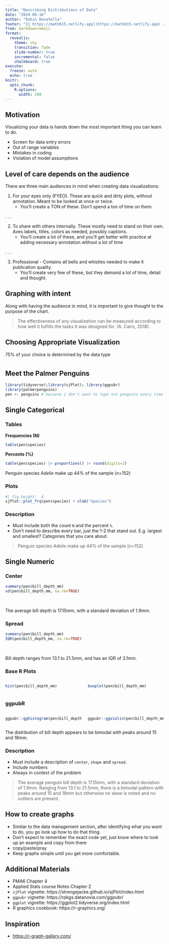 ```yaml
---
title: "Describing Distributions of Data"
date: "2024-09-16"
author: "Robin Donatello"
footer: "[🔗 https://math615.netlify.app](https://math615.netlify.app) / Describing  Distributions of Data"
from: markdown+emoji
format: 
  revealjs:
    theme: sky
    transition: fade
    slide-number: true
    incremental: false 
    chalkboard: true
execute:
  freeze: auto
  echo: true
knitr:
  opts_chunk: 
    R.options:
      width: 200
---
```


## Motivation
Visualizing your data is hands down the most important thing you can learn to do. 

* Screen for data entry errors
* Out of range variables
* Mistakes in coding
* Violation of model assumptions

## Level of care depends on the audience {.smaller}

There are three main audiences in mind when creating data visualizations: 

1. For your eyes only (FYEO). These are quick and dirty plots, without annotation. Meant to be looked at once or twice. 
    - You'll create a TON of these. Don't spend a ton of time on them. 
    
. . . 

2. To share with others internally. These mostly need to stand on their own. Axes labels, titles, colors as needed, possibly captions.
    - You'll create a lot of these, and you'll get better with practice at adding necessary annotation without a lot of time
    
. . . 

3. Professional - Contains all bells and whistles needed to make it publication quality. 
    - You'll create very few of these, but they demand a lot of time, detail and thought. 

## Graphing with intent

Along with having the audience in mind, it is important to give thought to the purpose of the chart.

> The effectiveness of any visualization can be measured according to how well it fulfills the tasks it was designed for. (A. Cairo, 2018).


## Choosing Appropriate Visualization

75% of your choice is determined by the data type


#  {background-image="images/penguins.png" background-size="50%"}
## Meet the Palmer Penguins
```r
library(tidyverse);library(sjPlot); library(ggpubr)
library(palmerpenguins)
pen <- penguins # because i don't want to type out penguins every time
```

## Single Categorical {background-image="images/penguins.png" background-size="20%" background-position="80% 10%"}

::: {.panel-tabset}
### Tables

**Frequencies (N)**
```r
table(pen$species)
```

**Percents (%)**
```r
table(pen$species) |> proportions() |> round(digits=2)
```

Penguin species _Adelie_ make up 44% of the sample (n=152)

### Plots

```r
#| fig.height:  4
sjPlot::plot_frq(pen$species) + xlab("Species")
```

### Description

* Must include both the count `N` and the percent `%`.
* Don't need to describe every bar, just the 1-2 that stand out. E.g. largest and smallest? Categories that you care about. 

> Penguin species _Adelie_ make up 44% of the sample (n=152)
:::

## Single Numeric {background-image="images/culmen_depth.png" background-size="25%" background-position="100% 0%"}


::: {.panel-tabset}
### Center
```r
summary(pen$bill_depth_mm)
sd(pen$bill_depth_mm, na.rm=TRUE)
```

\

The average bill depth is 17.15mm, with a standard deviation of 1.9mm. 

### Spread

```r
summary(pen$bill_depth_mm)
IQR(pen$bill_depth_mm, na.rm=TRUE)
```
\

Bill depth ranges from 13.1 to 21.5mm, and has an IQR of 3.1mm.

### Base R Plots

:::: {.columns}

::: {.column width="50%"}
```r
hist(pen$bill_depth_mm)
```
:::

::: {.column width="50%"}
```r
boxplot(pen$bill_depth_mm)
```

:::

::::

### ggpubR

:::: {.columns}

::: {.column width="50%"}
```r
ggpubr::gghistogram(pen$bill_depth_mm, add_density = TRUE)
```


:::

::: {.column width="50%"}
```r
ggpubr::ggviolin(pen$bill_depth_mm, add = c("jitter", "boxplot")) + coord_flip()
```

:::

::::

The distribution of bill depth appears to be bimodal with peaks around 15 and 18mm. 



### Description

* Must include a description of `center`, `shape` and `spread`. 
* Include numbers
* Always in context of the problem

> The average penguin bill depth is 17.15mm, with a standard deviation of 1.9mm. Ranging from 13.1 to 21.5mm, there is a bimodal pattern with peaks around 15 and 18mm but otherwise no skew is noted and no outliers are present. 


:::

## How to create graphs

* Similar to the data management section, after identifying what you want to do, you go look up how to do that thing. 
* Don't expect to remember the exact code yet, just know where to look up an example and copy from there
* copy/paste/pray
* Keep graphs simple until you get more comfortable. 


## Additional Materials

* PMA6 Chapter 4 
* Applied Stats course Notes Chapter 2
* `sjPlot` vignette: https://strengejacke.github.io/sjPlot/index.html
* `ggpubr` vignette: https://rpkgs.datanovia.com/ggpubr/
* `ggplot` vignette: https://ggplot2.tidyverse.org/index.html
* R graphics cookbook: https://r-graphics.org/ 

## Inspiration

* [https://r-graph-gallery.com/](https://r-graph-gallery.com/)
